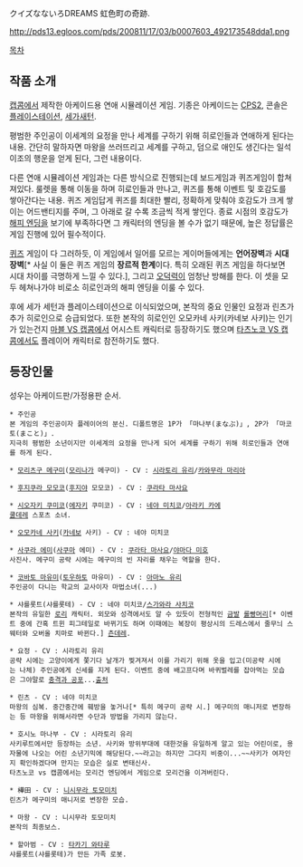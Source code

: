 クイズなないろDREAMS 虹色町の奇跡.

http://pds13.egloos.com/pds/200811/17/03/b0007603_492173548dda1.png

[[목차]]

== 작품 소개 ==
[[캡콤]]에서 제작한 아케이드용 연애 시뮬레이션 게임. 기종은 아케이드는 [[CPS2]], 콘솔은 [[플레이스테이션]], [[세가새턴]].

평범한 주인공이 이세계의 요정을 만나 세계를 구하기 위해 히로인들과 연애하게 된다는 내용. 간단히 말하자면 마왕을 쓰러뜨리고 세계를 구하고, 덤으로 애인도 생긴다는 일석이조의 행운을 얻게 된다, 그런 내용이다.

다른 연애 시뮬레이션 게임과는 다른 방식으로 진행되는데 보드게임과 퀴즈게임이 합쳐져있다. 룰렛을 통해 이동을 하며 히로인들과 만나고, 퀴즈를 통해 이벤트 및 호감도를 쌓아간다는 내용. 퀴즈 게임답게 퀴즈를 최대한 빨리, 정확하게 맞춰야 호감도가 크게 쌓이는 어드밴티지를 주며, 그 아래로 갈 수록 조금씩 적게 쌓인다. 종료 시점의 호감도가 [[해피 엔딩]]을 보기에 부족하다면 그 캐릭터의 엔딩을 볼 수가 없기 때문에, 높은 정답률은 게임 진행에 있어 필수적이다.

[[퀴즈]] 게임이 다 그러하듯, 이 게임에서 일어를 모르는 게이머들에게는 '''언어장벽'''과 '''시대장벽'''[* 사실 이 둘은 퀴즈 게임의 '''장르적 한계'''이다. 특히 오래된 퀴즈 게임을 하다보면 시대 차이를 극명하게 느낄 수 있다.], 그리고 [[오덕력]]이 엄청난 방해를 한다. 이 셋을 모두 헤쳐나가야 비로소 히로인과의 해피 엔딩을 이룰 수 있다.

후에 세가 세턴과 플레이스테이션으로 이식되었으며, 본작의 중요 인물인 요정과 린츠가 추가 히로인으로 승급되었다. 또한 본작의 히로인인 오모카네 사키(카네보 사키)는 인기가 있는건지 [[마블 VS 캡콤]]에서 어시스트 캐릭터로 등장하기도 했으며 [[타츠노코 VS 캡콤]]에서도 플레이어 캐릭터로 참전하기도 했다.

== 등장인물 ==
성우는 아케이드판/가정용판 순서.

 * 주인공
 본 게임의 주인공이자 플레이어의 분신. 디폴트명은 1P가 「마나부(まなぶ)」, 2P가 「마코토(まこと)」.
 지극히 평범한 소년이지만 이세계의 요정을 만나게 되어 세계를 구하기 위해 히로인들과 연애를 하게 된다.

 * [[모리츠구 메구미]]([[모리나가]] 메구미) - CV : [[시라토리 유리]]/[[카와무라 마리아]]

 * [[후지쿠라 모모코]]([[후지야]] 모모코) - CV : [[쿠라타 마사요]]

 * [[시오자키 쿠미코]]([[에자키]] 쿠미코) - CV : [[네야 미치코]]/[[아라키 카에]]
 [[쿨데레]] 스포츠 소녀.

 * [[오모카네 사키]]([[카네보]] 사키) - CV : 네야 미치코

 * [[사쿠라 에미]]([[사쿠마]] 에미) - CV : [[쿠라타 마사요]]/[[야마다 미호]]
 사진사. 메구미 공략 시에는 메구미의 빈 자리를 채우는 역할을 한다.

 * [[코바토 마유미]]([[토우하토]] 마유미) - CV : [[아마노 유리]]
 주인공이 다니는 학교의 교사이자 마법소녀(...)

 * 샤를롯트(샤를롯테) - CV : 네야 미치코/[[스가와라 사치코]]
 본작의 유일한 [[로리]] 캐릭터. 외모와 성격에서도 알 수 있듯이 전형적인 [[금발]] [[롤빵머리]][* 이벤트 중에 간혹 트윈 피그테일로 바뀌기도 하며 이때에는 복장이 평상시의 드레스에서 줄무늬 스웨터와 오버올 치마로 바뀐다.] [[츤데레]].

 * 요정 - CV : 시라토리 유리
 공략 시에는 고양이에게 쫓기다 날개가 찢겨져서 이를 가리기 위해 옷을 입고(미공략 시에는 나체) 주인공에게 신세를 지게 된다. 이벤트 중에 배고프다며 바퀴벌레를 잡아먹는 모습은 그야말로 [[충격과 공포]]...[http://axelsaga.egloos.com/4618174 출처]

 * 린츠 - CV : 네야 미치코
 마왕의 심복. 중간중간에 훼방을 놓거나[* 특히 메구미 공략 시.] 메구미의 매니저로 변장하는 등 마왕을 위해서라면 수단과 방법을 가리지 않는다.

 * 호시노 마나부 - CV : 시라토리 유리
 사키루트에서만 등장하는 소년. 사키와 방위부대에 대한것을 유일하게 알고 있는 어린이로, 용자물에 나오는 어린 소년기믹에 해당된다.~~라고는 하지만 그다지 비중이...~~사키가 여자인지 확인하겠다며 만지는 모습은 실로 변태신사.
 타츠노코 vs 캡콤에서는 모리건 엔딩에서 게임으로 모리건을 이겨버린다.

 * 樺田 - CV : [[니시무라 토모미치]]
 린츠가 메구미의 매니저로 변장한 모습.

 * 마왕 - CV : 니시무라 토모미치
 본작의 최종보스. 

 * 할아범 - CV : [[타카기 와타루]]
 샤를롯트(샤를롯테)가 만든 가족 로봇.
